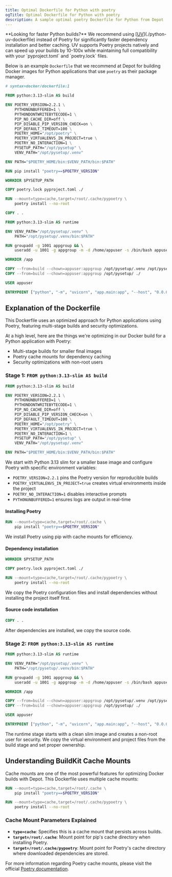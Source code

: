 ```yaml
---
title: Optimal Dockerfile for Python with poetry
ogTitle: Optimal Dockerfile for Python with poetry
description: A sample optimal poetry Dockerfile for Python from Depot
---
```



<NoteCallout fullWidth>
  **Looking for faster Python builds?** We recommend using [<u>UV</u>](./python-uv-dockerfile) instead of Poetry for
  significantly faster dependency installation and better caching. UV supports Poetry projects natively and can speed up
  your builds by 10-100x while maintaining full compatibility with your `pyproject.toml` and `poetry.lock` files.
</NoteCallout>

Below is an example `Dockerfile` that we recommend at Depot for building Docker images for Python applications that use `poetry` as their package manager.

```dockerfile
# syntax=docker/dockerfile:1

FROM python:3.13-slim AS build

ENV POETRY_VERSION=2.2.1 \
    PYTHONUNBUFFERED=1 \
    PYTHONDONTWRITEBYTECODE=1 \
    PIP_NO_CACHE_DIR=off \
    PIP_DISABLE_PIP_VERSION_CHECK=on \
    PIP_DEFAULT_TIMEOUT=100 \
    POETRY_HOME="/opt/poetry" \
    POETRY_VIRTUALENVS_IN_PROJECT=true \
    POETRY_NO_INTERACTION=1 \
    PYSETUP_PATH="/opt/pysetup" \
    VENV_PATH="/opt/pysetup/.venv"

ENV PATH="$POETRY_HOME/bin:$VENV_PATH/bin:$PATH"

RUN pip install "poetry==$POETRY_VERSION"

WORKDIR $PYSETUP_PATH

COPY poetry.lock pyproject.toml ./

RUN --mount=type=cache,target=/root/.cache/pypoetry \
    poetry install --no-root

COPY . .

FROM python:3.13-slim AS runtime

ENV VENV_PATH="/opt/pysetup/.venv" \
    PATH="/opt/pysetup/.venv/bin:$PATH"

RUN groupadd -g 1001 appgroup && \
    useradd -u 1001 -g appgroup -m -d /home/appuser -s /bin/bash appuser

WORKDIR /app

COPY --from=build --chown=appuser:appgroup /opt/pysetup/.venv /opt/pysetup/.venv
COPY --from=build --chown=appuser:appgroup /opt/pysetup/ ./

USER appuser

ENTRYPOINT ["python", "-m", "uvicorn", "app.main:app", "--host", "0.0.0.0", "--port", "8000", "--workers", "4"]
```

## Explanation of the Dockerfile

This Dockerfile uses an optimized approach for Python applications using Poetry, featuring multi-stage builds and security optimizations.

At a high level, here are the things we're optimizing in our Docker build for a Python application with Poetry:

- Multi-stage builds for smaller final images
- Poetry cache mounts for dependency caching
- Security optimizations with non-root users

### Stage 1: `FROM python:3.13-slim AS build`

```dockerfile
FROM python:3.13-slim AS build

ENV POETRY_VERSION=2.2.1 \
    PYTHONUNBUFFERED=1 \
    PYTHONDONTWRITEBYTECODE=1 \
    PIP_NO_CACHE_DIR=off \
    PIP_DISABLE_PIP_VERSION_CHECK=on \
    PIP_DEFAULT_TIMEOUT=100 \
    POETRY_HOME="/opt/poetry" \
    POETRY_VIRTUALENVS_IN_PROJECT=true \
    POETRY_NO_INTERACTION=1 \
    PYSETUP_PATH="/opt/pysetup" \
    VENV_PATH="/opt/pysetup/.venv"

ENV PATH="$POETRY_HOME/bin:$VENV_PATH/bin:$PATH"
```

We start with Python 3.13 slim for a smaller base image and configure Poetry with specific environment variables:

- `POETRY_VERSION=2.2.1` pins the Poetry version for reproducible builds
- `POETRY_VIRTUALENVS_IN_PROJECT=true` creates virtual environments inside the project
- `POETRY_NO_INTERACTION=1` disables interactive prompts
- `PYTHONUNBUFFERED=1` ensures logs are output in real-time

#### Installing Poetry

```dockerfile
RUN --mount=type=cache,target=/root/.cache \
    pip install "poetry==$POETRY_VERSION"
```

We install Poetry using pip with cache mounts for efficiency.

#### Dependency installation

```dockerfile
WORKDIR $PYSETUP_PATH

COPY poetry.lock pyproject.toml ./

RUN --mount=type=cache,target=/root/.cache/pypoetry \
    poetry install --no-root
```

We copy the Poetry configuration files and install dependencies without installing the project itself first.

#### Source code installation

```dockerfile
COPY . .
```

After dependencies are installed, we copy the source code.

### Stage 2: `FROM python:3.13-slim AS runtime`

```dockerfile
FROM python:3.13-slim AS runtime

ENV VENV_PATH="/opt/pysetup/.venv" \
    PATH="/opt/pysetup/.venv/bin:$PATH"

RUN groupadd -g 1001 appgroup && \
    useradd -u 1001 -g appgroup -m -d /home/appuser -s /bin/bash appuser

WORKDIR /app

COPY --from=build --chown=appuser:appgroup /opt/pysetup/.venv /opt/pysetup/.venv
COPY --from=build --chown=appuser:appgroup /opt/pysetup/ ./

USER appuser

ENTRYPOINT ["python", "-m", "uvicorn", "app.main:app", "--host", "0.0.0.0", "--port", "8000", "--workers", "4"]
```

The runtime stage starts with a clean slim image and creates a non-root user for security. We copy the virtual environment and project files from the build stage and set proper ownership.

## Understanding BuildKit Cache Mounts

Cache mounts are one of the most powerful features for optimizing Docker builds with Depot. This Dockerfile uses multiple cache mounts:

```dockerfile
RUN --mount=type=cache,target=/root/.cache \
    pip install "poetry==$POETRY_VERSION"

RUN --mount=type=cache,target=/root/.cache/pypoetry \
    poetry install --no-root
```

### Cache Mount Parameters Explained

- **`type=cache`**: Specifies this is a cache mount that persists across builds.
- **`target=/root/.cache`**: Mount point for pip's cache directory when installing Poetry.
- **`target=/root/.cache/pypoetry`**: Mount point for Poetry's cache directory where downloaded dependencies are stored.

For more information regarding Poetry cache mounts, please visit the official [Poetry documentation](https://python-poetry.org/docs/configuration/#cache-dir).
